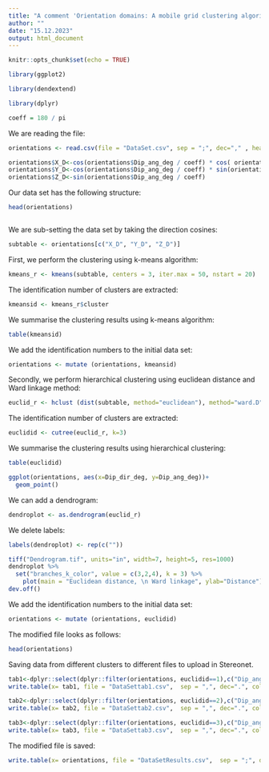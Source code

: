 ---
title: "A comment 'Orientation domains: A mobile grid clustering algorithm with spherical corrections'"
author: ""
date: "15.12.2023"
output: html_document
---

```{r setup, include=FALSE}
knitr::opts_chunk$set(echo = TRUE)
```

```{r}
library(ggplot2)
```

```{r}
library(dendextend)
```


```{r}
library(dplyr)
```

```{r}
coeff = 180 / pi 
```

We are reading the file:
```{r}
orientations <- read.csv(file = "DataSet.csv", sep = ";", dec="," , header = TRUE)
```


```{r}
orientations$X_D<-cos(orientations$Dip_ang_deg / coeff) * cos( orientations$Dip_dir_deg / coeff);
orientations$Y_D<-cos(orientations$Dip_ang_deg / coeff) * sin(orientations$Dip_dir_deg / coeff)
orientations$Z_D<-sin(orientations$Dip_ang_deg / coeff)
```

Our data set has the following structure:
```{r}
head(orientations)
```


```{r}

```

We are sub-setting the data set by taking the direction cosines:
```{r}
subtable <- orientations[c("X_D", "Y_D", "Z_D")]
```

First, we perform the clustering using k-means algorithm:
```{r}
kmeans_r <- kmeans(subtable, centers = 3, iter.max = 50, nstart = 20)
```

The identification number of clusters are extracted:
```{r}
kmeansid <- kmeans_r$cluster
```

We summarise the clustering results using k-means algorithm:
```{r}
table(kmeansid)
```


We add the identification numbers to the initial data set:
```{r}
orientations <- mutate (orientations, kmeansid)
```

Secondly, we perform hierarchical clustering using euclidean distance and Ward linkage method:

```{r}
euclid_r <- hclust (dist(subtable, method="euclidean"), method="ward.D")
```

The identification number of clusters are extracted:

```{r}
euclidid <- cutree(euclid_r, k=3)
```

We summarise the clustering results using hierarchical clustering:
```{r}
table(euclidid)
```


```{r}
ggplot(orientations, aes(x=Dip_dir_deg, y=Dip_ang_deg))+
  geom_point()
```


We can add a dendrogram:

```{r}
dendroplot <- as.dendrogram(euclid_r)
```

We delete labels:
```{r}
labels(dendroplot) <- rep(c(""))
```

```{r}
tiff("Dendrogram.tif", units="in", width=7, height=5, res=1000)
dendroplot %>%
  set("branches_k_color", value = c(3,2,4), k = 3) %>% 
    plot(main = "Euclidean distance, \n Ward linkage", ylab="Distance")
dev.off()
```

We add the identification numbers to the initial data set:
```{r}
orientations <- mutate (orientations, euclidid)
```


The modified file looks as follows:

```{r}
head(orientations)
```
Saving data from different clusters to different files to upload in Stereonet.

```{r}
tab1<-dplyr::select(dplyr::filter(orientations, euclidid==1),c("Dip_ang_deg", "Dip_dir_deg"))
write.table(x= tab1, file = "DataSettab1.csv",  sep = ",", dec=".", col.names = TRUE, row.names = FALSE)
```

```{r}
tab2<-dplyr::select(dplyr::filter(orientations, euclidid==2),c("Dip_ang_deg", "Dip_dir_deg"))
write.table(x= tab2, file = "DataSettab2.csv",  sep = ",", dec=".", col.names = TRUE, row.names = FALSE)
```

```{r}
tab3<-dplyr::select(dplyr::filter(orientations, euclidid==3),c("Dip_ang_deg", "Dip_dir_deg"))
write.table(x= tab3, file = "DataSettab3.csv",  sep = ",", dec=".", col.names = TRUE, row.names = FALSE)
```

The modified file is saved:
```{r}
write.table(x= orientations, file = "DataSetResults.csv",  sep = ";", dec=".", col.names = TRUE, row.names = FALSE)
```

